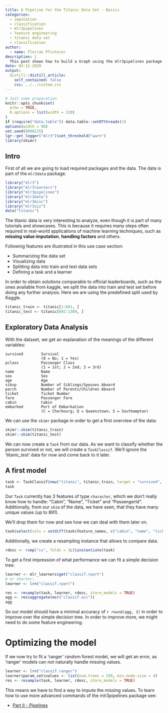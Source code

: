 ```yaml
---
title: A Pipeline for the Titanic Data Set - Basics
categories:
  - imputation
  - classification
  - mlr3pipelines
  - feature engineering
  - titanic data set
  - classification
author:
  - name: Florian Pfisterer
description: |
  This post shows how to build a Graph using the mlr3pipelines package on the "titanic" dataset.
date: 03-12-2020
output:
  distill::distill_article:
    self_contained: false
    css: ../../custom.css
---
```


```r
# Just some preparation
knitr::opts_chunk$set(
  echo = TRUE,
  R.options = list(width = 120)
)
if (require("data.table")) data.table::setDTthreads(1)
options(width = 90)
set.seed(8008135)
lgr::get_logger("mlr3")$set_threshold("warn")
library(skimr)
```

## Intro

First of all we are going to load required packages and the data.
The data is part of the `mlr3data` package.

```r
library("mlr3")
library("mlr3learners")
library("mlr3pipelines")
library("mlr3data")
library("mlr3misc")
library("mlr3viz")
data("titanic")
```

The titanic data is very interesting to analyze, even though it is part of many tutorials
and showcases.
This is because it requires many steps often required in real-world applications of machine
learning techniques, such as **missing value imputation**, **handling factors** and others.

Following features are illustrated in this use case section:

* Summarizing the data set
* Visualizing data
* Splitting data into train and test data sets
* Defining a task and a learner

In order to obtain solutions comparable to official leaderboards, such as the ones available from kaggle, we split the data into train and test set before doing any further analysis.
Here we are using the predefined split used by Kaggle.

```r
titanic_train <- titanic[1:891, ]
titanic_test <- titanic[892:1309, ]
```

## Exploratory Data Analysis

With the dataset, we get an explanation of the meanings of the different variables:

```
survived        Survival
                (0 = No; 1 = Yes)
pclass          Passenger Class
                (1 = 1st; 2 = 2nd; 3 = 3rd)
name            Name
sex             Sex
age             Age
sibsp           Number of Siblings/Spouses Aboard
parch           Number of Parents/Children Aboard
ticket          Ticket Number
fare            Passenger Fare
cabin           Cabin
embarked        Port of Embarkation
                (C = Cherbourg; Q = Queenstown; S = Southampton)
```

We can use the `skimr` package in order to get a first overview of the data:

```r
skimr::skim(titanic_train)
skimr::skim(titanic_test)
```

<!--
Here we can also inspect the data for differences in the train and test set.
This might be important, as shifts in the data distribution often make our models unreliable.

```r
#DataExplorer::plot_bar(titanic_train, nrow = 5, ncol = 3)
```

```r
#DataExplorer::plot_histogram(titanic_train, nrow = 2, ncol = 3)
#DataExplorer::plot_boxplot(titanic_train, by = "survived", nrow = 2, ncol = 3)
```
-->
We can now create a `Task` from our data.
As we want to classify whether the person survived or not, we will create a
`TaskClassif`. We'll ignore the 'titanic_test' data for now and come back to it later.

## A first model

```r
task <- TaskClassif$new("titanic", titanic_train, target = "survived", positive = "yes")
task
```

Our `Task` currently has $3$ features of type `character`, which we don't really know how  to handle:
"Cabin", "Name", "Ticket" and "PassengerId".
Additionally, from our `skim` of the data, we have seen, that they have many unique values (up to 891).

We'll drop them for now and see how we can deal with them later on.

```r
task$select(cols = setdiff(task$feature_names, c("cabin", "name", "ticket")))
```

Additionally, we create a resampling instance that allows to compare data.

```r
rdesc <- rsmp("cv", folds = 3L)$instantiate(task)
```

To get a first impression of what performance we can fit a simple decision tree:

```r
learner <- mlr_learners$get("classif.rpart")
# or shorter:
learner <- lrn("classif.rpart")

res <- resample(task, learner, rdesc, store_models = TRUE)
agg <- res$aggregate(msr("classif.acc"))
agg
```

So our model should have a minimal accuracy of `r round(agg, 3)` in order to improve over the simple decision tree.
In order to improve more, we might need to do some feature engineering.

# Optimizing the model

If we now try to fit a 'ranger' random forest model, we will get an error,
as 'ranger' models can not naturally handle missing values.

```r
learner <- lrn("classif.ranger")
learner$param_set$values <- list(num.trees = 250, min.node.size = 4)
res <- resample(task, learner, rdesc, store_models = TRUE)
```

This means we have to find a way to impute the missing values.
To learn how to use more advanced commands of the mlr3pipelines package see:

* [Part II - Pipelines](https://mlr3gallery.mlr-org.com/posts/2020-04-27-mlr3pipelines-Imputation-titanic/)
